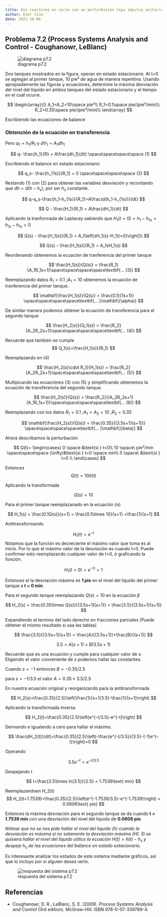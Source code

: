 ```yaml
---
title: Dos reactores en serie con un perturbación tipo impulso unitario
author: Ever Vino
date: 2022-10-06
---
```


## Problema 7.2 (Process Systems Analysis and Control - Coughanowr, LeBlanc)

![diagrama p7.2](./images/p7.2-coughanowr/headercontrol72.png)

Dos tanques mostrados en la figura, operan en estado estacionario. At t=0 se agregan al primer tanque, 10 pie³ de agua de manera repentina. Usando apropiadamente las figuras y ecuaciones, determine la máxima desviación del nivel del líquido en ambos tanques del estado estacionario y el tiempo en el cuál ocurre.

$$
\begin{array}{l}
A_1=A_2=10\space pie²\\
R_1=0.1\space pie/(pie³/min)\\
R_2=0.35\space pie/(pie³/min)\\
\end{array}
$$

Escribiendo las ecuaciones de balance

### Obtención de la ecuación en transferencia

Pero $q_1 = h_1/R_1$ y  $dV_1 = A_1dh_1$

$$
q- \frac{h_1}{R} = A\frac{dh_1}{dt} \space\space\space\space (1)
$$

Escribiendo el balance en estado estacionario

$$
q_s- \frac{h_{1s}}{R_1} = 0 \space\space\space\space (2)
$$

Restando (1) con (2) para obtener las variables desviación y recordando que $dh=d(h-h_s)$, por ser $h_s$ constante.

$$
q-q_s-\frac{h_1-h_{1s}}{R_1}=A\frac{d(h_1-h_{1s})}{dt}
$$

$$
Q - \frac{H_1}{R_1} = A\frac{dH_1}{dt}
$$

Aplicando la tranformada de Laplacey sabiendo que $H_1(t=0)= h_1-h_{1s}=h_{1s}-h_{1s}=0$

$$
Q(s) - \frac{H_1(s)}{R_1} = A_1\left[sH_1(s)-H_1(t=0)\right]\\
$$

$$
Q(s) - \frac{H_1(s)}{R_1} = A_1sH_1(s)
$$

Reordenando obtenemos la ecuación de tranferencia del primer tanque

$$
\frac{H_1(s)}{Q(s)} = \frac{R_1}{A_1R_1s+1}\space\space\space\space\textbf{... (3)}
$$

Reemplazando datos $R_1=0.1\text{   ;}A_1=10$  obtenemos la ecuación de tranferencia del primer tanque.

$$
\mathbf{\frac{H_1(s)}{Q(s)} = \frac{0.1}{1s+1}} \space\space\space\space\textbf{... }\mathbf{(\alpha)}
$$

De similar manera podemos obtener la ecuación de transferencia para el segundo tanque

$$
\frac{H_2(s)}{Q_1(s)} = \frac{R_2}{A_2R_2s+1}\space\space\space\space\textbf{... (4)}
$$

Recuerde que tambien se cumple
$$
Q_1(s)=\frac{H_1(s)}{R_1}
$$

Reemplazando en (4)

$$
\frac{H_2(s)\cdot R_1}{H_1(s)} = \frac{R_2}{A_2R_2s+1}\space\space\space\space\textbf{... (5)}
$$

Multipicando las ecuaciónes (3) con (5)  y simplificando obtenemos la ecuación de transferencia del segundo tanque.

$$
\frac{H_2(s)}{Q(s)} = \frac{R_2}{(A_2R_2s+1)(A_1R_1s+1)}\space\space\space\space\textbf{... (6)}
$$

Reemplazando con los datos $R_1=0.1\text{   ;}A_1=A_2=10\text{   ;}R_2=0.35$

$$
\mathbf{\frac{H_2(s)}{Q(s)} = \frac{0.35}{(3.5s+1)(s+1)}} \space\space\space\space\textbf{... }\mathbf{(\beta)}
$$

Ahora describamos la perturbación

$$
Q(t)=
\begin{cases}
   0 \space &\text{si } t<0\\
   10 \space\ pie³/min \space\space\space (\infty)&\text{si } t=0 \space min\\
   0 \space\ &\text{si } t>0 \\
\end{cases}
$$

Entonces
$$
Q(t) = 10 \delta (t)
$$

Aplicando la transformada

$$
Q(s) = 10
$$

Para el primer tanque reemplazanado en la ecuación $(\alpha)$

$$
H_1(s) = \frac{0.1Q(s)}{s+1}  = \frac{0.1\times 10}{s+1} =\frac{1}{s+1} 
$$


Antitransformando

$$
H_1(t) = e^{-t}
$$
Notamos que la función es decreciente el máximo valor que toma es al inicio. Por lo que el máximo valor de la desviación es cuando t=0. Puede confirmar esto reemplazando cualquier valor de t>0, ó graficando la función.

$$
H_1(t=0) = e^{-0} = 1
$$

Entonces el la desviación máxima es **1 pie** en el nivel del líquido del primer tanque a **t = 0 min**.

Para el segundo tanque reemplazando $Q(s)=10$ en la ecuación $\beta$

$$
H_2(s) = \frac{0.35\times Q(s)}{(3.5s+1)(s+1)} = \frac{3.5}{(3.5s+1)(s+1)}
$$

Expandiendo el termino del lado derecho en fracciones parciales (Puede obtener el mismo resultado si usa las tablas)

$$
\frac{3.5}{(3.5s+1)(s+1)} = \frac{A}{(3.5s+1)}+\frac{B}{(s+1)}
$$

$$
3.5 = A(s+1)+B(3.5s+1)
$$

Recuerde que es una ecuación y cumple para cualquier valor de $s$. Eligiendo el valor conveniente de $s$ podemos hallar las constantes.

Cuando $s=-1$ entonces $B = -0.35/2.5$

para $s=-1/3.5$ el valor $A=0.35\times 3.5/2.5$

En nuestra ecuación original y reorganizando para la antitransformada

$$
H_2(s)=\frac{0.35}{2.5}\left(\frac{1}{s+1/3.5}-\frac{1}{s+1}\right)
$$

Aplicando la transformada inversa

$$
H_2(t)=\frac{0.35}{2.5}\left(e^{-t/3.5}-e^{-t}\right)
$$

Derivando e igualando a cero para hallar el máximo.

$$
\frac{dH_2(t)}{dt}=\frac{0.35}{2.5}\left(-\frac{e^{-t/3.5}}{3.5}-(-1)e^{-t}\right)=0
$$

Operando

$$
3.5e^{-t}=e^{-t/3.5}
$$

Despejando t

$$
t=\frac{3.5\times ln(3.5)}{2.5} = 1.7539\text{ min}
$$

Reemplazandoen H_2(t)
$$
H_2(t=1.7539)=\frac{0.35}{2.5}\left(e^{-1.7539/3.5}-e^{-1.7539}\right) = 0.0606\text{ pie}
$$

Entonces la máxima desviación para el segundo tanque se da cuando **t = 1.7539 min** con una desviación del nivel del líquido de **0.0606 pie**.

_Nótese que no se nos pide hallar el nivel del liquido (h) cuando la desviación es máxima  si no solamente la desviación  máxima (H). Si se quisiera hallar el nivel del liquido utilice la ecuación *$H(t) = h(t)-h_s$* y despeje $h_s$ de las ecuaciones del balance en estado estacionario._

Es interesante analizar los estados de este sistema mediante gráficos, así que lo incluyo por si alguien desea verlo.

![respuesta del sistema p7.2](./images/p7.2-coughanowr/p72r.png)

## Referencias

* Coughanowr, D. R.; LeBlanc, S. E. (2009). _Process Systems Analysis and Control_ (3rd edition). McGraw-Hill. ISBN 978-0-07-339789-4.